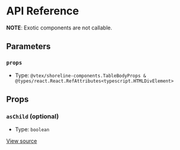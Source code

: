 # API Reference

**NOTE**: Exotic components are not callable.

## Parameters

### `props`

- Type: `@vtex/shoreline-components.TableBodyProps & @types/react.React.RefAttributes<typescript.HTMLDivElement>`

## Props

### `asChild` (optional)

- Type: `boolean`

[View source](https://github.com/vtex/shoreline/blob/4fe099e/packages/components/src/table/table-body.tsx#L5)
